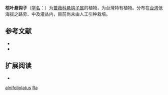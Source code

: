 {{Speciesbox
| name = 桤叶悬钩子
| status = 
| status_system = 
| image =
| genus = Rubus
| species = alnifoliolatus
| authority = Levl.
| subdivision_ranks =[[变种|变种]]
| subdivision =
* 桤叶悬钩子 ''R. a.'' var. ''alnifoliolatus''
* [[兰屿悬钩子|兰屿悬钩子]] ''R. a.'' var. ''kotoensis''
}}

'''桤叶悬钩子'''（[[学名|学名]]：{{lang|la|''Rubus alnifoliolatus''}}）为[[蔷薇科|蔷薇科]][[悬钩子属|悬钩子属]]的植物，为台灣特有植物。分布在[[台湾|台湾]]低海拔之路旁、中及灌丛内，目前尚未由人工引种栽培。

== 参考文献 ==
{{refbegin}}
* {{cite web| url =http://www.bioinfo.cn/db05/KmzwSpecies.php?action=view&id=18596| title =桤叶悬钩子（原变种）| work =《中国高等植物数据库全库》| publisher =中国科学院微生物研究所| author =昆明植物研究所| accessdate =2009-02-25| deadurl =yes| archiveurl =https://web.archive.org/web/20160305040605/http://www.bioinfo.cn/db05/KmzwSpecies.php?action=view&id=18596| archivedate =2016-03-05}}
* {{TaiBNET| zh=榿葉懸鉤子 | id=204205 | binomial=Rubus alnifoliolatus | authority=Levl., 1906 | var= | accessdate=2013-01-24}}
{{refend}}
== 扩展阅读 ==
{{refbegin}}
* {{wikispecies-inline|Rubus alnifoliolatus|榿葉懸鉤子}}
{{refend}}
{{Taxonbar|from=Q11113304}}

[[Category:悬钩子属|alnifoliolatus]]
[[Category:臺灣特有植物|Ra]]


{{植物小作品}}
